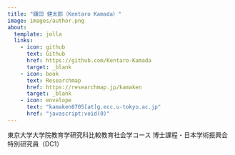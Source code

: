 ```yaml
---
title: "鎌田 健太郎（Kentaro Kamada）"
image: images/author.png
about:
  template: jolla
  links:
    - icon: github
      text: Github
      href: https://github.com/Kentaro-Kamada
      target: _blank
    - icon: book
      text: Researchmap
      href: https://researchmap.jp/kamaken
      target: _blank
    - icon: envelope
      text: "kamaken0705[at]g.ecc.u-tokyo.ac.jp"
      href: "javascript:void(0)"
---
```


東京大学大学院教育学研究科比較教育社会学コース 博士課程・日本学術振興会 特別研究員（DC1）

